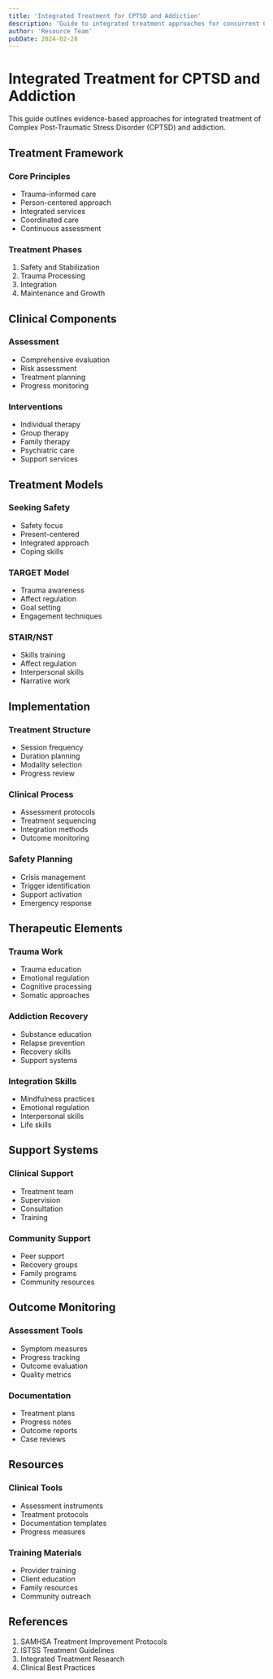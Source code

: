 ```yaml
---
title: 'Integrated Treatment for CPTSD and Addiction'
description: 'Guide to integrated treatment approaches for concurrent CPTSD and addiction'
author: 'Resource Team'
pubDate: 2024-02-28
---
```


# Integrated Treatment for CPTSD and Addiction

This guide outlines evidence-based approaches for integrated treatment of Complex Post-Traumatic Stress Disorder (CPTSD) and addiction.

## Treatment Framework

### Core Principles

- Trauma-informed care
- Person-centered approach
- Integrated services
- Coordinated care
- Continuous assessment

### Treatment Phases

1. Safety and Stabilization
2. Trauma Processing
3. Integration
4. Maintenance and Growth

## Clinical Components

### Assessment

- Comprehensive evaluation
- Risk assessment
- Treatment planning
- Progress monitoring

### Interventions

- Individual therapy
- Group therapy
- Family therapy
- Psychiatric care
- Support services

## Treatment Models

### Seeking Safety

- Safety focus
- Present-centered
- Integrated approach
- Coping skills

### TARGET Model

- Trauma awareness
- Affect regulation
- Goal setting
- Engagement techniques

### STAIR/NST

- Skills training
- Affect regulation
- Interpersonal skills
- Narrative work

## Implementation

### Treatment Structure

- Session frequency
- Duration planning
- Modality selection
- Progress review

### Clinical Process

- Assessment protocols
- Treatment sequencing
- Integration methods
- Outcome monitoring

### Safety Planning

- Crisis management
- Trigger identification
- Support activation
- Emergency response

## Therapeutic Elements

### Trauma Work

- Trauma education
- Emotional regulation
- Cognitive processing
- Somatic approaches

### Addiction Recovery

- Substance education
- Relapse prevention
- Recovery skills
- Support systems

### Integration Skills

- Mindfulness practices
- Emotional regulation
- Interpersonal skills
- Life skills

## Support Systems

### Clinical Support

- Treatment team
- Supervision
- Consultation
- Training

### Community Support

- Peer support
- Recovery groups
- Family programs
- Community resources

## Outcome Monitoring

### Assessment Tools

- Symptom measures
- Progress tracking
- Outcome evaluation
- Quality metrics

### Documentation

- Treatment plans
- Progress notes
- Outcome reports
- Case reviews

## Resources

### Clinical Tools

- Assessment instruments
- Treatment protocols
- Documentation templates
- Progress measures

### Training Materials

- Provider training
- Client education
- Family resources
- Community outreach

## References

1. SAMHSA Treatment Improvement Protocols
2. ISTSS Treatment Guidelines
3. Integrated Treatment Research
4. Clinical Best Practices
